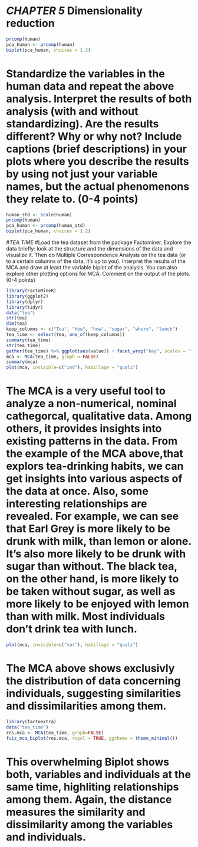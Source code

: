 # *CHAPTER 5* Dimensionality reduction 

```r
prcomp(human)
pca_human <- prcomp(human)
biplot(pca_human, choices = 1:2)
```



# Standardize the variables in the human data and repeat the above analysis. Interpret the results of both analysis (with and without standardizing). Are the results different? Why or why not? Include captions (brief descriptions) in your plots where you describe the results by using not just your variable names, but the actual phenomenons they relate to. (0-4 points)

```r
human_std <- scale(human)
prcomp(human)
pca_human <- prcomp(human_std)
biplot(pca_human, choices = 1:2)

```


#*TEA TIME*
#Load the tea dataset from the package Factominer. Explore the data briefly: look at the structure and the dimensions of the data and visualize it. Then do Multiple Correspondence Analysis on the tea data (or to a certain columns of the data, it’s up to you). Interpret the results of the MCA and draw at least the variable biplot of the analysis. You can also explore other plotting options for MCA. Comment on the output of the plots. (0-4 points)

```r
library(FactoMineR)
library(ggplot2)
library(dplyr)
library(tidyr)
data("tea")
str(tea)
dim(tea)
keep_columns <- c("Tea", "How", "how", "sugar", "where", "lunch")
tea_time <- select(tea, one_of(keep_columns))
summary(tea_time)
str(tea_time)
gather(tea_time) %>% ggplot(aes(value)) + facet_wrap("key", scales = "free") + geom_bar() + theme(axis.text.x = element_text(angle = 45, hjust = 1, size = 8))
mca <- MCA(tea_time, graph = FALSE)
summary(mca)
plot(mca, invisible=c("ind"), habillage = "quali")
```

# The MCA is a very useful tool to analyze a non-numerical, nominal cathegorcal, qualitative data. Among others, it provides insights into existing patterns in the data. From the example of the MCA above,that explors tea-drinking habits, we can get insights into various aspects of the data at once. Also, some interesting relationships are revealed. For example, we can see that Earl Grey is more likely to be drunk with milk, than lemon or alone. It's also more likely to be drunk with sugar than without. The black tea, on the other hand, is more likely to be taken without sugar, as well as more likely to be enjoyed with lemon than with milk. Most individuals don't drink tea with lunch. 

```r
plot(mca, invisible=c("var"), habillage = "quali")
```
# The MCA above shows exclusivly the distribution of data concerning individuals, suggesting similarities and dissimilarities among them.

```r
library(factoextra)
data("tea_time")
res.mca <- MCA(tea_time, graph=FALSE)
fviz_mca_biplot(res.mca, repel = TRUE, ggtheme = theme_minimal())
```

# This overwhelming Biplot shows both, variables and individuals at the same time, highliting relationships among them. Again, the distance measures the similarity and dissimilarity among the variables and individuals.  




